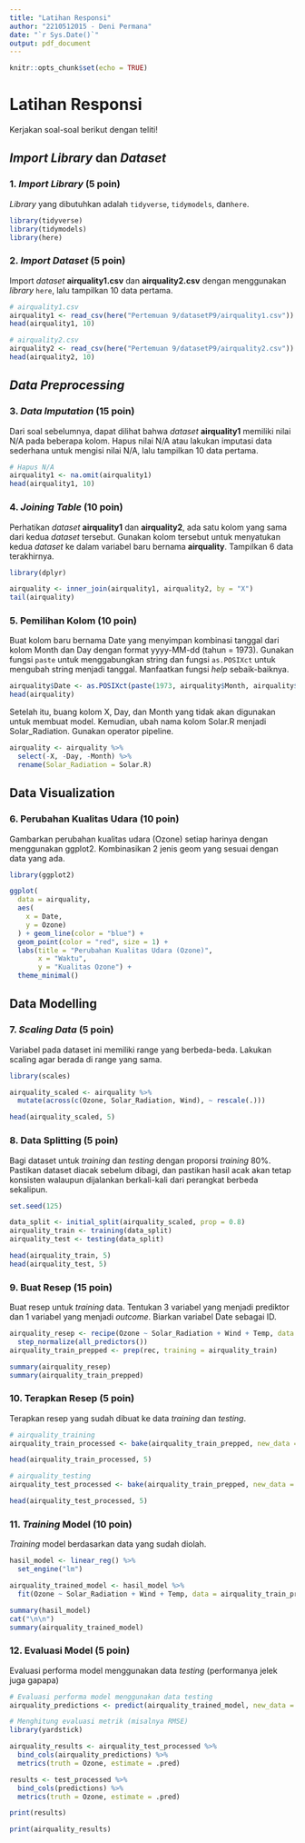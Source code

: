 ```yaml
---
title: "Latihan Responsi"
author: "2210512015 - Deni Permana"
date: "`r Sys.Date()`"
output: pdf_document
---
```


```r
knitr::opts_chunk$set(echo = TRUE)
```

# Latihan Responsi

Kerjakan soal-soal berikut dengan teliti!

## *Import Library* dan *Dataset*

### 1. *Import Library* (5 poin)

*Library* yang dibutuhkan adalah `tidyverse`, `tidymodels`, dan`here`.

```r
library(tidyverse)
library(tidymodels)
library(here)
```

### 2. *Import Dataset* (5 poin)

Import *dataset* **airquality1.csv** dan **airquality2.csv** dengan menggunakan *library* `here`, lalu tampilkan 10 data pertama.

```r
# airquality1.csv
airquality1 <- read_csv(here("Pertemuan 9/datasetP9/airquality1.csv"))
head(airquality1, 10)
```

```r
# airquality2.csv
airquality2 <- read_csv(here("Pertemuan 9/datasetP9/airquality2.csv"))
head(airquality2, 10)
```

## *Data Preprocessing*

### 3. *Data Imputation* (15 poin)

Dari soal sebelumnya, dapat dilihat bahwa *dataset* **airquality1** memiliki nilai N/A pada beberapa kolom. Hapus nilai N/A atau lakukan imputasi data sederhana untuk mengisi nilai N/A, lalu tampilkan 10 data pertama.

```r
# Hapus N/A
airquality1 <- na.omit(airquality1)
head(airquality1, 10)
```

### 4. *Joining Table* (10 poin)

Perhatikan *dataset* **airquality1** dan **airquality2**, ada satu kolom yang sama dari kedua *dataset* tersebut. Gunakan kolom tersebut untuk menyatukan kedua *dataset* ke dalam variabel baru bernama **airquality**. Tampilkan 6 data terakhirnya.

```r
library(dplyr)

airquality <- inner_join(airquality1, airquality2, by = "X")
tail(airquality)
```

### 5. Pemilihan Kolom (10 poin)

Buat kolom baru bernama Date yang menyimpan kombinasi tanggal dari kolom Month dan Day dengan format yyyy-MM-dd (tahun = 1973). Gunakan fungsi `paste` untuk menggabungkan string dan fungsi `as.POSIXct` untuk mengubah string menjadi tanggal. Manfaatkan fungsi *help* sebaik-baiknya.

```r
airquality$Date <- as.POSIXct(paste(1973, airquality$Month, airquality$Day, sep = "-"), format = "%Y-%m-%d")
head(airquality)
```

Setelah itu, buang kolom X, Day, dan Month yang tidak akan digunakan untuk membuat model. Kemudian, ubah nama kolom Solar.R menjadi Solar_Radiation. Gunakan operator pipeline.

```r
airquality <- airquality %>%
  select(-X, -Day, -Month) %>%
  rename(Solar_Radiation = Solar.R)
```

## Data Visualization

### 6. Perubahan Kualitas Udara (10 poin)

Gambarkan perubahan kualitas udara (Ozone) setiap harinya dengan menggunakan ggplot2. Kombinasikan 2 jenis geom yang sesuai dengan data yang ada.

```r
library(ggplot2)

ggplot(
  data = airquality,
  aes(
    x = Date,
    y = Ozone)
  ) + geom_line(color = "blue") + 
  geom_point(color = "red", size = 1) +
  labs(title = "Perubahan Kualitas Udara (Ozone)",
       x = "Waktu", 
       y = "Kualitas Ozone") +
  theme_minimal()
```

## Data Modelling

### 7. *Scaling Data* (5 poin)

Variabel pada dataset ini memiliki range yang berbeda-beda. Lakukan scaling agar berada di range yang sama.

```r
library(scales)

airquality_scaled <- airquality %>%
  mutate(across(c(Ozone, Solar_Radiation, Wind), ~ rescale(.)))

head(airquality_scaled, 5)
```

### 8. Data Splitting (5 poin)

Bagi dataset untuk *training* dan *testing* dengan proporsi *training* 80%. Pastikan dataset diacak sebelum dibagi, dan pastikan hasil acak akan tetap konsisten walaupun dijalankan berkali-kali dari perangkat berbeda sekalipun.

```r
set.seed(125)

data_split <- initial_split(airquality_scaled, prop = 0.8)
airquality_train <- training(data_split)
airquality_test <- testing(data_split)

head(airquality_train, 5)
head(airquality_test, 5)
```

### 9. Buat Resep (15 poin)

Buat resep untuk *training* data. Tentukan 3 variabel yang menjadi prediktor dan 1 variabel yang menjadi *outcome*. Biarkan variabel Date sebagai ID.

```r
airquality_resep <- recipe(Ozone ~ Solar_Radiation + Wind + Temp, data = airquality_train) %>%
  step_normalize(all_predictors())
airquality_train_prepped <- prep(rec, training = airquality_train)

summary(airquality_resep)
summary(airquality_train_prepped)
```

### 10. Terapkan Resep (5 poin)

Terapkan resep yang sudah dibuat ke data *training* dan *testing*.

```r
# airquality_training
airquality_train_processed <- bake(airquality_train_prepped, new_data = airquality_train)

head(airquality_train_processed, 5)
```

```r
# airquality_testing
airquality_test_processed <- bake(airquality_train_prepped, new_data = airquality_test)

head(airquality_test_processed, 5)
```

### 11. *Training* Model (10 poin)

*Training* model berdasarkan data yang sudah diolah.

```r
hasil_model <- linear_reg() %>%
  set_engine("lm")

airquality_trained_model <- hasil_model %>%
  fit(Ozone ~ Solar_Radiation + Wind + Temp, data = airquality_train_processed)

summary(hasil_model)
cat("\n\n")
summary(airquality_trained_model)
```

### 12. Evaluasi Model (5 poin)

Evaluasi performa model menggunakan data *testing* (performanya jelek juga gapapa)

```r
# Evaluasi performa model menggunakan data testing
airquality_predictions <- predict(airquality_trained_model, new_data = airquality_test_processed)

# Menghitung evaluasi metrik (misalnya RMSE)
library(yardstick)

airquality_results <- airquality_test_processed %>% 
  bind_cols(airquality_predictions) %>%
  metrics(truth = Ozone, estimate = .pred)

results <- test_processed %>%
  bind_cols(predictions) %>%
  metrics(truth = Ozone, estimate = .pred)

print(results)

print(airquality_results)
```
